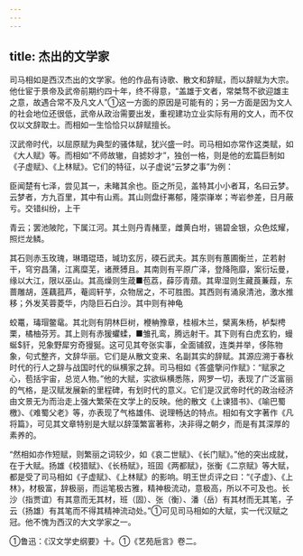 ```yaml
---
---
---
```

title: 杰出的文学家
---



司马相如是西汉杰出的文学家。他的作品有诗歌、散文和辞赋，而以辞赋为大宗。他仕宦于景帝及武帝前期约四十年，终不得意，“盖雄于文者，常桀骛不欲迎雄主之意，故遇合常不及凡文人”①这一方面的原因是可能有的；另一方面是因为文人的社会地位还很低，武帝从政治需要出发，重视建功立业实际有用的文人，而不仅仅以文辞取士。而相如一生恰恰只以辞赋擅长。

汉武帝时代，以屈原赋为典型的骚体赋，犹兴盛一时。司马相如亦常作这类赋，如《大人赋》等。而相如“不师故辙，自摅妙才”，独创一格，则是他的宏篇巨制如《子虚赋》、《上林赋》。它们的特征，以子虚说“云梦之事”为例：

臣闻楚有七泽，尝见其一，未睹其余也。臣之所见，盖特其小小者耳，名曰云梦。云梦者，方九百里，其中有山焉。其山则盘纡岪郁，隆崇嵂崒；岑岩参差，日月蔽亏。交错纠纷，上干

青云；罢池陂陀，下属江河。其土则丹青赭垩，雌黄白坿，锡碧金银，众色炫耀，照烂龙鳞。

其石则赤玉玫瑰，琳瑉琨珸，瑊玏玄厉，碝石武夫。其东则有蕙圃衡兰，芷若射干，穹穷昌蒲，江离糜芜，诸蔗猼且。其南则有平原广泽，登降陁靡，案衍坛曼，缘以大江，限以巫山。其高燥则生葴■苞荔，薛莎青薠。其卑湿则生藏莨蒹葭，东蔷雕胡，莲藕菰芦，菴闾轩芋，众物居之，不可胜图。其西则有涌泉清池，激水推移；外发芙蓉菱华，内隐巨石白沙。其中则有神龟

蛟鼍，瑇瑁鳖鼋。其北则有阴林巨树，楩柟豫章，桂椒木兰，檗离朱杨，栌梨梬栗，橘柚芬芳。其上则有赤猨蠷蝚，■雏孔鸾，腾远射干。其下则有白虎玄豹，蟃蜒$豻，兕象野犀穷奇獌狿。这可见其夸张实事，全面铺叙，连类并举，侈陈物象，句式整齐，文辞华丽。它们是从散文变来、名副其实的辞赋。其源应溯于春秋时代的行人之辞与战国时代的纵横家之辞。司马相如《答盛擥问作赋》：“赋家之心，苞括宇宙，总览人物。”他的大赋，实欲纵横悉陈，网罗一切，表现了广泛富丽的气格，是汉赋发展新的里程碑，有划时代的意义。它们是汉武帝时代的政治经济由文景无为而治走上强大繁荣在文学上的反映。他的散文《上谏猎书》、《喻巴蜀檄》、《难蜀父老》等，亦表现了气格雄伟、说理畅达的特点。相如有文字著作《凡将篇》，可见其文章特别是大赋以辞藻繁富著称，决非得之朝夕，而是有其深厚的素养的。

“然相如亦作短赋，则繁丽之词较少，如《哀二世赋》、《长门赋》。”他的突出成就，在于大赋。扬雄《校猎赋》、《长杨赋》，班固《两都赋》，张衡《二京赋》等大赋，都是受了司马相如《子虚赋》、《上林赋》的影响。明王世贞评之曰：“《子虚》、《上林》，材极富，辞极丽，而运笔极古雅，精神极流动，意极高，所以不可及也。长沙（指贾谊）有其意而无其材，班（固）、张（衡）、潘（岳）有其材而无其笔，子云（扬雄）有其笔而不得其精神流动处。”①可见司马相如的大赋，实一代汉赋之冠。他不愧为西汉的大文学家之一。

①鲁迅：《汉文学史纲要》十。①《艺苑巵言》卷二。
